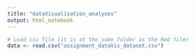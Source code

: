 ```yaml
---
title: "dataVisualisation_analyses"
output: html_notebook
---
```


```r

# Load csv file (it is at the same folder as the Rmd file)
data <- read.csv("assignment_dataVis_dataset.csv")


```
